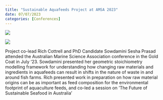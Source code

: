 ```yaml
---
title: "Sustainable Aquafeeds Project at AMSA 2023"
date: 07/07/2023
categories: [Conferences]
---
```


::: {layout-ncol="2"}
![](/photos/events photos/sowds_AMSA_small.jpg)

![](/photos/events photos/seafood-panel-AMSA_small .jpg)
:::

Project co-lead Rich Cottrell and PhD Candidate Sowdamini Sesha Prasad attended the Australian Marine Science Association conference in the Gold Coat in July '23. Sowdamini presented her geometric stoichiometry modelling framework for understanding how changing raw materials and ingredients in aquafeeds can result in shifts in the nature of waste in and around fish farms. Rich presented work in preparation on how raw material origins can be as important as feed composition for the environmental footprint of aquaculture feeds, and co-led a session on 'The Future of Sustainable Seafood in Australia'
